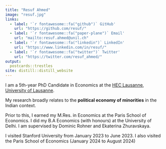 ```yaml
---
title: "Resuf Ahmed"
image: "resuf.jpg"
links:
  - label: '`r fontawesome::fa("github")` GitHub'
    url: "https://github.com/resuf/"
  - label: '`r fontawesome::fa("paper-plane")` Email'
    url: "mailto:resuf.ahmed@unil.ch"
  - label: '`r fontawesome::fa("linkedin")` LinkedIn'
    url: "https://www.linkedin.com/in/resuf/"
  - label: '`r fontawesome::fa("twitter")` Twitter'
    url: "https://twitter.com/resuf_ahmed/"
output:
  postcards::trestles
site: distill::distill_website
---
```


I am a 5th-year PhD Candidate in Economics at the [HEC Lausanne, University of Lausanne](https://www.unil.ch/de/en/home.html).

My research broadly relates to the **political economy of minorities** in the Indian context. 

<!-- Prior to this, I earned my M.Res. in Economics at the Paris School of Economics. I did my B.A Economics (with honours) at the University of Delhi. I am supervised by [Dominic Rohner](https://sites.google.com/site/dprohner/) and [Ekaterina Zhuravskaya](https://www.parisschoolofeconomics.com/zhuravskaya-ekaterina/). -->

Prior to this, I earned my M.Res. in Economics at the Paris School of Economics. I did my B.A Economics (with honours) at the University of Delhi. I am supervised by Dominic Rohner and Ekaterina Zhuravskaya.

I visited Stanford University from January 2023 to June 2023. I also visited the Paris School of Economics (January 2024 to August 2024)

<!-- <p style="font-size: 1.2em;">**I am on the 2025-2026 academic job market. You can access my job market paper <a href="paper_name.pdf"  style="color: #b22222; font-weight: bold;">here</a>.** -->
